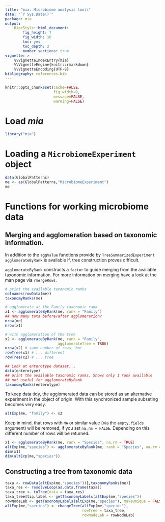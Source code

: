 ```yaml
---
title: "mia: Microbiome analysis tools"
date: "`r Sys.Date()`"
package: mia
output:
    BiocStyle::html_document:
        fig_height: 7
        fig_width: 10
        toc: yes
        toc_depth: 2
        number_sections: true
vignette: >
    %\VignetteIndexEntry{mia}
    %\VignetteEngine{knitr::rmarkdown}
    %\VignetteEncoding{UTF-8}
bibliography: references.bib
---
```


```r
knitr::opts_chunk$set(cache=FALSE,
                      fig.width=9,
                      message=FALSE,
                      warning=FALSE)
```

# Load *mia*

```r
library("mia")
```

# Loading a `MicrobiomeExperiment` object

```r
data(GlobalPatterns)
me <- as(GlobalPatterns,"MicrobiomeExperiment")
me
```

# Functions for working microbiome data

## Merging and agglomeration based on taxonomic information.

In addition to the `aggValue` functions provide by `TreeSummarizedExperiment`
`agglomerateByRank` is available if, tree construction proves difficult.

`agglomerateByRank` constructs a `factor` to guide merging from the available
taxonomic information. For more information on merging have a look at the man
page via `?mergeRows`.

```r
# print the available taxonomic ranks
colnames(rowData(me))
taxonomyRanks(me)

# agglomerate at the Family taxonomic rank
x1 <- agglomerateByRank(me, rank = "Family")
## How many taxa before/after agglomeration?
nrow(me)
nrow(x1)

# with agglomeration of the tree
x2 <- agglomerateByRank(me, rank = "Family",
                        agglomerateTree = TRUE)
nrow(x2) # same number of rows, but
rowTree(x1) # ... different
rowTree(x2) # ... tree

## Look at enterotype dataset...
data(enterotype)
## print the available taxonomic ranks. Shows only 1 rank available
## not useful for agglomerateByRank
taxonomyRanks(enterotype)
```

To keep data tidy, the agglomerated data can be stored as an alternative 
experiment in the object of origin. With this synchronized sample subseting
becomes very easy.

```r
altExp(me, "family") <- x2
```

Keep in mind, that rows with `NA` or similar value (via the 
`empty.fields` argument) will be removed, if you set `na.rm = FALSE`. Depending
on this different number of rows will be returned.

```r
x1 <- agglomerateByRank(me, rank = "Species", na.rm = TRUE)
altExp(me,"species") <- agglomerateByRank(me, rank = "Species", na.rm = FALSE)
dim(x1)
dim(altExp(me,"species"))
```

## Constructing a tree from taxonomic data

```r
taxa <- rowData(altExp(me,"species"))[,taxonomyRanks(me)]
taxa_res <- resolveLoop(as.data.frame(taxa))
taxa_tree <- toTree(data = taxa_res)
taxa_tree$tip.label <- getTaxonomyLabels(altExp(me,"species"))
rowNodeLab <- getTaxonomyLabels(altExp(me,"species"), makeUnique = FALSE)
altExp(me,"species") <- changeTree(altExp(me,"species"),
                                   rowTree = taxa_tree,
                                   rowNodeLab = rowNodeLab)
```

